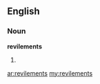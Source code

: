 ==English==

===Noun===
'''revilements'''

# {{plural of|[[revilement]]}}

[[ar:revilements]]
[[my:revilements]]
